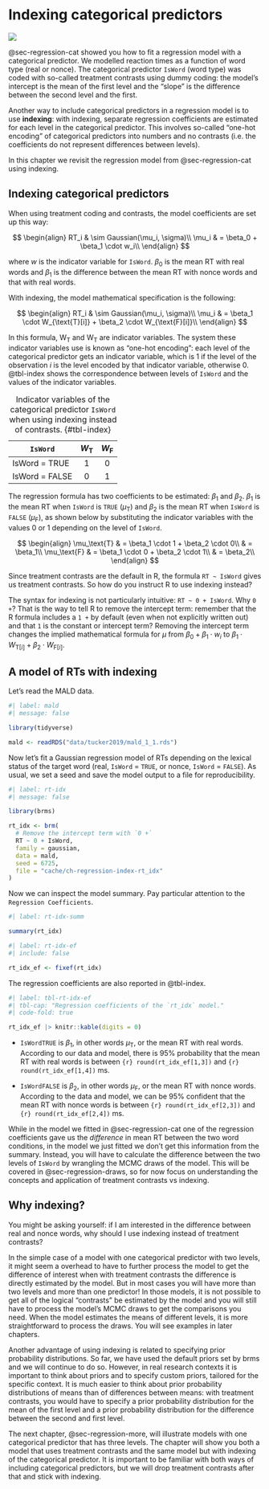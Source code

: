 # Indexing categorical predictors {#sec-regression-index}

![](https://img.shields.io/badge/Area-R-green)

@sec-regression-cat showed you how to fit a regression model with a categorical predictor. We modelled reaction times as a function of word type (real or nonce). The categorical predictor `IsWord` (word type) was coded with so-called treatment contrasts using dummy coding: the model's intercept is the mean of the first level and the "slope" is the difference between the second level and the first.

Another way to include categorical predictors in a regression model is to use **indexing**: with indexing, separate regression coefficients are estimated for each level in the categorical predictor. This involves so-called "one-hot encoding" of categorical predictors into numbers and no contrasts (i.e. the coefficients do not represent differences between levels).

In this chapter we revisit the regression model from @sec-regression-cat using indexing.

## Indexing categorical predictors

When using treatment coding and contrasts, the model coefficients are set up this way:

$$
\begin{align}
RT_i & \sim Gaussian(\mu_i, \sigma)\\
\mu_i & = \beta_0 + \beta_1 \cdot w_i\\
\end{align}
$$

where $w$ is the indicator variable for `IsWord`. $\beta_0$ is the mean RT with real words and $\beta_1$ is the difference between the mean RT with nonce words and that with real words.

With indexing, the model mathematical specification is the following:

$$
\begin{align}
RT_i & \sim Gaussian(\mu_i, \sigma)\\
\mu_i & = \beta_1 \cdot W_{\text{T}[i]} + \beta_2 \cdot W_{\text{F}[i]}\\
\end{align}
$$

In this formula, $\text{W}_\text{T}$ and $\text{W}_\text{T}$ are indicator variables. The system these indicator variables use is known as "one-hot encoding": each level of the categorical predictor gets an indicator variable, which is $1$ if the level of the observation $i$ is the level encoded by that indicator variable, otherwise 0. @tbl-index shows the correspondence between levels of `IsWord` and the values of the indicator variables.

| `IsWord`       | $W_\text{T}$ | $W_\text{F}$ |
|----------------|:------------:|:------------:|
| IsWord = TRUE  |      1       |      0       |
| IsWord = FALSE |      0       |      1       |

: Indicator variables of the categorical predictor `IsWord` when using indexing instead of contrasts. {#tbl-index}

The regression formula has two coefficients to be estimated: $\beta_1$ and $\beta_2$. $\beta_1$ is the mean RT when `IsWord` is `TRUE` ($\mu_\text{T}$) and $\beta_2$ is the mean RT when `IsWord` is `FALSE` ($\mu_\text{F}$), as shown below by substituting the indicator variables with the values $0$ or $1$ depending on the level of `IsWord`.

$$
\begin{align}
\mu_\text{T} & = \beta_1 \cdot 1 + \beta_2 \cdot 0\\
& = \beta_1\\
\mu_\text{F} & = \beta_1 \cdot 0 + \beta_2 \cdot 1\\
& = \beta_2\\
\end{align}
$$

Since treatment contrasts are the default in R, the formula `RT ~ IsWord` gives us treatment contrasts. So how do you instruct R to use indexing instead?

The syntax for indexing is not particularly intuitive: `RT ~ 0 + IsWord`. Why `0 +`? That is the way to tell R to remove the intercept term: remember that the R formula includes a `1 +` by default (even when not explicitly written out) and that `1` is the constant or intercept term? Removing the intercept term changes the implied mathematical formula for $\mu$ from $\beta_0 + \beta_1 \cdot w_i$ to $\beta_1 \cdot W_{\text{T}[i]} + \beta_2 \cdot W_{\text{F}[i]}$.

## A model of RTs with indexing

Let's read the MALD data.

```r
#| label: mald
#| message: false

library(tidyverse)

mald <- readRDS("data/tucker2019/mald_1_1.rds")
```

Now let's fit a Gaussian regression model of RTs depending on the lexical status of the target word (real, `IsWord` = `TRUE`, or nonce, `IsWord` = `FALSE`). As usual, we set a seed and save the model output to a file for reproducibility.

```r
#| label: rt-idx
#| message: false

library(brms)

rt_idx <- brm(
  # Remove the intercept term with `0 +`
  RT ~ 0 + IsWord,
  family = gaussian,
  data = mald,
  seed = 6725,
  file = "cache/ch-regression-index-rt_idx"
)
```

Now we can inspect the model summary. Pay particular attention to the `Regression Coefficients`.

```r
#| label: rt-idx-summ

summary(rt_idx)
```

```r
#| label: rt-idx-ef
#| include: false

rt_idx_ef <- fixef(rt_idx)

```

The regression coefficients are also reported in @tbl-index.

```r
#| label: tbl-rt-idx-ef
#| tbl-cap: "Regression coefficients of the `rt_idx` model."
#| code-fold: true

rt_idx_ef |> knitr::kable(digits = 0)

```

-   `IsWordTRUE` is $\beta_1$, in other words $\mu_\text{T}$, or the mean RT with real words. According to our data and model, there is 95% probability that the mean RT with real words is between `{r} round(rt_idx_ef[1,3])` and `{r} round(rt_idx_ef[1,4])` ms.

-   `IsWordFALSE` is $\beta_2$, in other words $\mu_\text{F}$, or the mean RT with nonce words. According to the data and model, we can be 95% confident that the mean RT with nonce words is between `{r} round(rt_idx_ef[2,3])` and `{r} round(rt_idx_ef[2,4])` ms.

While in the model we fitted in @sec-regression-cat one of the regression coefficients gave us the *difference* in mean RT between the two word conditions, in the model we just fitted we don't get this information from the summary. Instead, you will have to calculate the difference between the two levels of `IsWord` by wrangling the MCMC draws of the model. This will be covered in @sec-regression-draws, so for now focus on understanding the concepts and application of treatment contrasts vs indexing.

## Why indexing?

You might be asking yourself: if I am interested in the difference between real and nonce words, why should I use indexing instead of treatment contrasts?

In the simple case of a model with one categorical predictor with two levels, it might seem a overhead to have to further process the model to get the difference of interest when with treatment contrasts the difference is directly estimated by the model. But in most cases you will have more than two levels and more than one predictor! In those models, it is not possible to get all of the logical "contrasts" be estimated by the model and you will still have to process the model's MCMC draws to get the comparisons you need. When the model estimates the means of different levels, it is more straightforward to process the draws. You will see examples in later chapters.

Another advantage of using indexing is related to specifying prior probability distributions. So far, we have used the default priors set by brms and we will continue to do so. However, in real research contexts it is important to think about priors and to specify custom priors, tailored for the specific context. It is much easier to think about prior probability distributions of means than of differences between means: with treatment contrasts, you would have to specify a prior probability distribution for the mean of the first level and a prior probability distribution for the difference between the second and first level.

The next chapter, @sec-regression-more, will illustrate models with one categorical predictor that has three levels. The chapter will show you both a model that uses treatment contrasts and the same model but with indexing of the categorical predictor. It is important to be familiar with both ways of including categorical predictors, but we will drop treatment contrasts after that and stick with indexing.